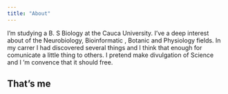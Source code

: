 ```yaml
---
title: "About"
---
```


I'm studying a B. S Biology at the Cauca University. I've a deep interest about of the Neurobiology, Bioinformatic , Botanic and Physiology fields. In my carrer I had discovered  several things and I think that enough for comunicate a little thing to others. I pretend make divulgation of Science and I 'm convence that it should free. 

## That's me


